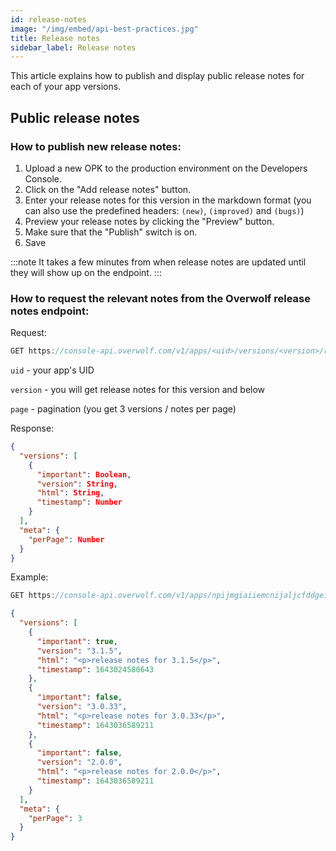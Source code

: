 ```yaml
---
id: release-notes
image: "/img/embed/api-best-practices.jpg"
title: Release notes
sidebar_label: Release notes
---
```


This article explains how to publish and display public release notes for each of your app versions.

## Public release notes

### How to publish new release notes:

1. Upload a new OPK to the production environment on the Developers Console.
2. Click on the "Add release notes" button.
3. Enter your release notes for this version in the markdown format (you can also use the predefined headers: `(new)`, `(improved)` and `(bugs)`)
4. Preview your release notes by clicking the "Preview" button.
5. Make sure that the "Publish" switch is on.
6. Save 

:::note
It takes a few minutes from when release notes are updated until they will show up on the endpoint.
:::

### How to request the relevant notes from the Overwolf release notes endpoint:

Request:

```js
GET https://console-api.overwolf.com/v1/apps/<uid>/versions/<version>/release-notes/<page>`
```
`uid` - your app's UID

`version` - you will get release notes for this version and below

`page` - pagination (you get 3 versions / notes per page)


Response:

```json
{
  "versions": [
    {
      "important": Boolean,
      "version": String,
      "html": String,
      "timestamp": Number
    }
  ],
  "meta": {
    "perPage": Number
  }
}
```

Example:

```js
GET https://console-api.overwolf.com/v1/apps/npijmgiaiiemcnijaljcfddgeihcbifdbhpffihe/versions/3.1.5/release-notes/1
```

```json
{
  "versions": [
    {
      "important": true,
      "version": "3.1.5",
      "html": "<p>release notes for 3.1.5</p>",
      "timestamp": 1643024580643
    },
    {
      "important": false,
      "version": "3.0.33",
      "html": "<p>release notes for 3.0.33</p>",
      "timestamp": 1643036589211
    },
    {
      "important": false,
      "version": "2.0.0",
      "html": "<p>release notes for 2.0.0</p>",
      "timestamp": 1643036589211
    }
  ],
  "meta": {
    "perPage": 3
  }
}
```
